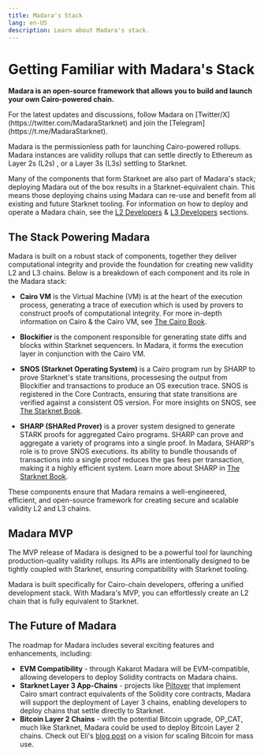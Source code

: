 ```yaml
---
title: Madara's Stack
lang: en-US
description: Learn about Madara's stack.
---
```



# Getting Familiar with Madara's Stack

**Madara is an open-source framework that allows you to build and launch your own Cairo-powered chain.**

<Callout emoji="🔔">
  For the latest updates and discussions, follow Madara on [Twitter/X](https://twitter.com/MadaraStarknet) and join the [Telegram](https://t.me/MadaraStarknet).
</Callout>

Madara is the permissionless path for launching Cairo-powered rollups. Madara instances are validity rollups that can settle directly to Ethereum as Layer 2s (L2s) , or a Layer 3s (L3s) settling to Starknet.

Many of the components that form Starknet are also part of Madara's stack; deploying Madara out of the box results in a Starknet-equivalent chain. This means those deploying chains using Madara can re-use and benefit from all existing and future Starknet tooling. For information on how to deploy and operate a Madara chain, see the [L2 Developers](/l2-developers/overview) & [L3 Developers](/l3-developers/overview) sections.

## The Stack Powering Madara

Madara is built on a robust stack of components, together they deliver computational integrity and provide the foundation for creating new validity L2 and L3 chains. Below is a breakdown of each component and its role in the Madara stack:

- **Cairo VM** is the Virtual Machine (VM) is at the heart of the execution process, generating a trace of execution which is used by provers to construct proofs of computational integrity. For more in-depth information on Cairo & the Cairo VM, see [The Cairo Book](https://book.cairo-lang.org/ch200-introduction.html?#introduction).

- **Blockifier** is the component responsible for generating state diffs and blocks within Starknet sequencers. In Madara, it forms the execution layer in conjunction with the Cairo VM.

- **SNOS (Starknet Operating System)** is a Cairo program run by SHARP to prove Starknet's state transitions, processesing the output from Blockifier and transactions to produce an OS execution trace. SNOS is registered in the Core Contracts, ensuring that state transitions are verified against a consistent OS version. For more insights on SNOS, see [The Starknet Book](https://book.starknet.io/ch03-01-transactions.html?highlight=OS#starknet-os-the-backbone).

- **SHARP (SHARed Prover)** is a prover system designed to generate STARK proofs for aggregated Cairo programs. SHARP can prove and aggregate a variety of programs into a single proof. In Madara, SHARP's role is to prove SNOS executions. Its ability to bundle thousands of transactions into a single proof reduces the gas fees per transaction, making it a highly efficient system. Learn more about SHARP in [The Starknet Book](https://book.starknet.io/ch03-03-provers.html#what-is-sharp).

These components ensure that Madara remains a well-engineered, efficient, and open-source framework for creating secure and scalable validity L2 and L3 chains.


## Madara MVP

The MVP release of Madara is designed to be a powerful tool for launching production-quality validity rollups. Its APIs are intentionally designed to be tightly coupled with Starknet, ensuring compatibility with Starknet tooling.

Madara is built specifically for Cairo-chain developers, offering a unified development stack. With Madara's MVP, you can effortlessly create an L2 chain that is fully equivalent to Starknet.

## The Future of Madara

The roadmap for Madara includes several exciting features and enhancements, including:

- **EVM Compatibility** - through Kakarot Madara will be EVM-compatible, allowing developers to deploy Solidity contracts on Madara chains.
- **Starknet Layer 3 App-Chains** - projects like [Piltover](https://github.com/keep-starknet-strange/piltover) that implement Cairo smart contract equivalents of the Solidity core contracts, Madara will support the deployment of Layer 3 chains, enabling developers to deploy chains that settle directly to Starknet.
- **Bitcoin Layer 2 Chains** - with the potential Bitcoin upgrade, OP_CAT, much like Starknet, Madara could be used to deploy Bitcoin Layer 2 chains. Check out Eli's [blog post](https://starkware.co/blog/scaling-bitcoin-for-mass-use/) on a vision for scaling Bitcoin for mass use.